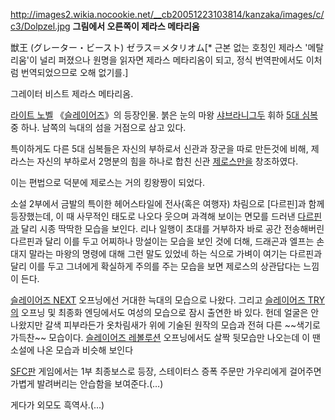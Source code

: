 http://images2.wikia.nocookie.net/__cb20051223103814/kanzaka/images/c/c3/Dolpzel.jpg
'''그림에서 오른쪽이 제라스 메타리움'''

獣王 (グレーター・ビースト) ゼラス＝メタリオム[* 근본 없는 호칭인 제라스 '메탈리움'이 널리 퍼졌으나 원명을 읽자면 제라스 메타리옴이 되고, 정식 번역판에서도 이처럼 번역되었으므로 오해 없기를.]

그레이터 비스트 제라스 메타리옴.

[[라이트 노벨]] 《[[슬레이어즈]]》의 등장인물. 붉은 눈의 마왕 [[샤브라니그두]] 휘하 [[5대 심복]] 중 하나. 남쪽의 늑대의 섬을 거점으로 삼고 있다.

특이하게도 다른 5대 심복들은 자신의 부하로서 신관과 장군을 따로 만든것에 비해, 제라스는 자신의 부하로서 2명분의 힘을 하나로 합친 신관 [[제로스]]만을 창조하였다.

이는 편법으로 덕분에 제로스는 거의 킹왕짱이 되었다. 

소설 2부에서 금발의 특이한 헤어스타일에 전사(혹은 여행자) 차림으로 [다르핀]과 함께 등장했는데, 이 때 사무적인 태도로 나오다 웃으며 과격해 보이는 면모를 드러낸 [[다르핀]]과 달리 시종 딱딱한 모습을 보인다. 리나 일행이 초대를 거부하자 바로 공간 전송해버린 다르핀과 달리 이를 두고 어찌하나 망설이는 모습을 보인 것에 더해, 드래곤과 엘프는 손대지 말라는 마왕의 명령에 대해 그런 말도 있었네 하는 식으로 가벼이 여기는 다르핀과 달리 이를 두고 그녀에게 확실하게 주의를 주는 모습을 보면 제로스의 상관답다는 느낌이 든다.

[[슬레이어즈 NEXT]] 오프닝에선 거대한 늑대의 모습으로 나왔다. 그리고 [[슬레이어즈 TRY]]의 오프닝 및 최종화 엔딩에서도 여성의 모습으로 잠시 출연한 바 있다. 헌데 얼굴은 안 나왔지만 갈색 피부라든가 옷차림새가 위에 기술된 원작의 모습과 전혀 다른 ~~색기로 가득찬~~ 모습이다. [[슬레이어즈 레볼루션]] 오프닝에서도 살짝 뒷모습만 나오는데 이 땐 소설에 나온 모습과 비슷해 보인다

[[SFC]]판 게임에서는 1부 최종보스로 등장, 스테이터스 증폭 주문만 가우리에게 걸어주면 가볍게 발려버리는 안습함을 보여준다.(…)

게다가 외모도 흑역사.(...)
